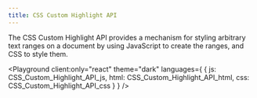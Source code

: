 ```yaml
---
title: CSS Custom Highlight API
---
```



The CSS Custom Highlight API provides a mechanism for styling arbitrary text ranges on a document by using JavaScript to create the ranges, and CSS to style them.

<LinkCard
  title="CSS Custom Highlight API - Web APIs | MDN"
  href="https://developer.mozilla.org/en-US/docs/Web/API/CSS_Custom_Highlight_API"
  target="_blank"
/>

<Playground client:only="react" theme="dark" languages={
  {
    js: CSS_Custom_Highlight_API_js,
    html: CSS_Custom_Highlight_API_html,
    css: CSS_Custom_Highlight_API_css
  }
} />